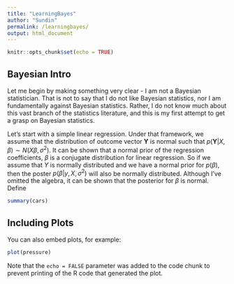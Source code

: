 ---
title: "LearningBayes"
author: "Sundin"
permalink: /learningbayes/
output: html_document
---

```{r setup, include=FALSE}
knitr::opts_chunk$set(echo = TRUE)
```

## Bayesian Intro

Let me begin by making something very clear - I am not a Bayesian statistician. That is not to say that I do not like Bayesian statistics, nor I am fundamentally against Bayesian statistics. Rather, I do not know much about this vast branch of the statistics literature, and this is my first attempt to get a grasp on Bayesian statistics. 

Let's start with a simple linear regression. Under that framework, we assume that the distribution of outcome vector $\boldsymbol{Y}$ is normal such that $p(\boldsymbol{Y}|X,\beta) \sim N(X\beta, \sigma^2)$. It can be shown that a normal prior of the regression coefficients, $\beta$ is a conjugate distribution for linear regression. So if we assume that $Y$ is normally distributed and we have a normal prior for $p(\beta)$, then the poster $p(\beta | y,X,\sigma^2)$ will also be normally distributed. Although I've omitted the algebra, it can be shown that the posterior for $\beta$ is normal. Define 


```{r cars}
summary(cars)
```

## Including Plots

You can also embed plots, for example:

```{r pressure, echo=FALSE}
plot(pressure)
```

Note that the `echo = FALSE` parameter was added to the code chunk to prevent printing of the R code that generated the plot.
